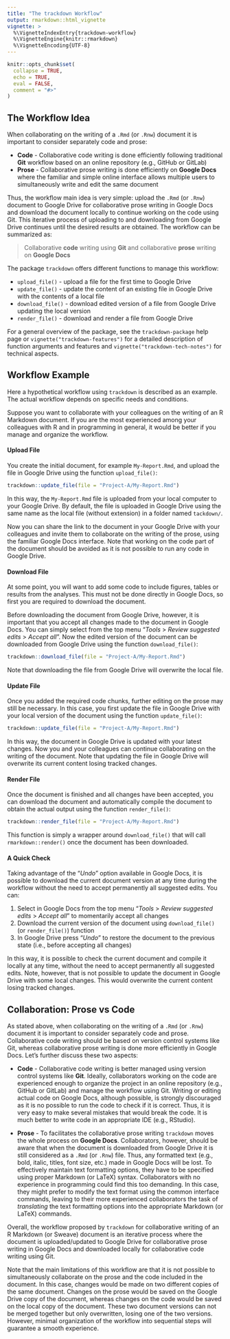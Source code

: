 ```yaml
---
title: "The trackdown Workflow"
output: rmarkdown::html_vignette
vignette: >
  %\VignetteIndexEntry{trackdown-workflow}
  %\VignetteEngine{knitr::rmarkdown}
  %\VignetteEncoding{UTF-8}
---
```


```r
knitr::opts_chunk$set(
  collapse = TRUE,
  echo = TRUE,
  eval = FALSE,
  comment = "#>"
)
```

## The Workflow Idea {#wf-idea}

When collaborating on the writing of a `.Rmd` (or `.Rnw`) document it is important to consider separately code and prose:

- **Code** - Collaborative code writing is done efficiently following traditional **Git** workflow based on an online repository (e.g., GitHub or GitLab)
- **Prose** - Collaborative prose writing is done efficiently on **Google Docs** where the familiar and simple online interface allows multiple users to simultaneously write and edit the same document

Thus, the workflow main idea is very simple: upload the `.Rmd` (or `.Rnw`) document to Google Drive for collaborative prose writing in Google Docs and download the document locally to continue working on the code using Git. This iterative process of uploading to and downloading from Google Drive continues until the desired results are obtained. The workflow can be summarized as:

> Collaborative **code** writing using **Git** and collaborative **prose** writing on **Google Docs** 

The package `trackdown` offers different functions to manage this workflow:

- `upload_file()` - upload a file for the first time to Google Drive
- `update_file()` - update the content of an existing file in Google Drive with the contents of a local file
- `download_file()` - download edited version of a file from Google Drive updating the local version 
- `render_file()` - download and render a file from Google Drive

For a general overview of the package, see the `trackdown-package` help page or  `vignette("trackdown-features")` for a detailed description of function arguments and features and `vignette("trackdown-tech-notes")` for technical aspects. 

## Workflow Example {#wf-example}

Here a hypothetical workflow using `trackdown` is described as an example. The actual workflow depends on specific needs and conditions.

Suppose you want to collaborate with your colleagues on the writing of an R Markdown document. If you are the most experienced among your colleagues with R and in programming in general, it would be better if you manage and organize the workflow. 

#### Upload File {#ex-upload}

You create the initial document, for example `My-Report.Rmd`, and upload the file in Google Drive using the function `upload_file()`:

```r
trackdown::update_file(file = "Project-A/My-Report.Rmd")
```

In this way, the `My-Report.Rmd` file is uploaded from your local computer to your Google Drive. By default, the file is uploaded in Google Drive using the same name as the local file (without extension) in a folder named `tackdown/`. 

Now you can share the link to the document in your Google Drive with your colleagues and invite them to collaborate on the writing of the prose, using the familiar Google Docs interface. Note that working on the code part of the document should be avoided as it is not possible to run any code in Google Drive.

#### Download File {#ex-download}

At some point, you will want to add some code to include figures, tables or results from the analyses. This must not be done directly in Google Docs, so first you are required to download the document.

Before downloading the document from Google Drive, however, it is important that you accept all changes made to the document in Google Docs. You can simply select from the top menu “*Tools* > *Review suggested edits* > *Accept all*”. Now the edited version of the document can be downloaded from Google Drive using the function `download_file()`:

```r
trackdown::download_file(file = "Project-A/My-Report.Rmd")
```

Note that downloading the file from Google Drive will overwrite the local file.  

#### Update File {#ex-update}

Once you added the required code chunks, further editing on the prose may still be necessary. In this case, you first update the file in Google Drive with your local version of the document using the function `update_file()`:

```r
trackdown::update_file(file = "Project-A/My-Report.Rmd")
```

In this way, the document in Google Drive is updated with your latest changes. Now you and your colleagues can continue collaborating on the writing of the document. Note that updating the file in Google Drive will overwrite its current content losing tracked changes.


#### Render File {#ex-render}

Once the document is finished and all changes have been accepted, you can download the document and automatically compile the document to obtain the actual output using the function `render_file()`:

```r
trackdown::render_file(file = "Project-A/My-Report.Rmd")
```

This function is simply a wrapper around `download_file()` that will call `rmarkdown::render()` once the document has been downloaded.

#### A Quick Check {#ex-check}

Taking advantage of the "*Undo*" option available in Google Docs, it is possible to download the current document version at any time during the workflow without the need to accept permanently all suggested edits. You can:

1. Select in Google Docs from the top menu “*Tools* > *Review suggested edits* > *Accept all*” to momentarily accept all changes
2. Download the current version of the document using `download_file()` (or `render_file()`) function
3. In Google Drive press "*Undo*" to restore the document to the previous state (i.e., before accepting all changes)

In this way, it is possible to check the current document and compile it locally at any time, without the need to accept permanently all suggested edits. Note, however, that is not possible to update the document in Google Drive with some local changes. This would overwrite the current content losing tracked changes.  

## Collaboration: Prose vs Code {#collab}

As stated above, when collaborating on the writing of a `.Rmd` (or `.Rnw`) document it is important to consider separately code and prose. Collaborative code writing should be based on version control systems like Git, whereas collaborative prose writing is done more efficiently in Google Docs. Let's further discuss these two aspects:

- **Code** - Collaborative code writing is better managed using version control systems like **Git**. Ideally, collaborators working on the code are experienced enough to organize the project in an online repository (e.g., GitHub or GitLab) and manage the workflow using Git. Writing or editing actual code on Google Docs, although possible, is strongly discouraged as it is no possible to run the code to check if it is correct. Thus, it is very easy to make several mistakes that would break the code. It is much better to write code in an appropriate IDE  (e.g., RStudio).

- **Prose** - To facilitates the collaborative prose writing `trackdown` moves the whole process on **Google Docs**. Collaborators, however, should be aware that when the document is downloaded from Google Drive it is still considered as a `.Rmd` (or `.Rnw`) file. Thus, any formatted text (e.g., bold, italic, titles, font size, etc.) made in Google Docs will be lost. To effectively maintain text formatting options, they have to be specified using proper Markdown (or LaTeX) syntax. Collaborators with no experience in programming could find this too demanding. In this case, they might prefer to modify the text format using the common interface commands, leaving to their more experienced collaborators the task of *translating* the text formatting options into the appropriate Markdown (or LaTeX) commands.

Overall, the workflow proposed by `trackdown` for collaborative writing of an R Markdown (or Sweave) document is an iterative process where the document is uploaded/updated to Google Drive for collaborative prose writing in Google Docs and downloaded locally for collaborative code writing using Git. 

Note that the main limitations of this workflow are that it is not possible to simultaneously collaborate on the prose and the code included in the document. In this case, changes would be made on two different copies of the same document. Changes on the prose would be saved on the Google Drive copy of the document, whereas changes on the code would be saved on the local copy of the document. These two document versions can not be merged together but only overwritten, losing one of the two versions. However, minimal organization of the workflow into sequential steps will guarantee a smooth experience.

